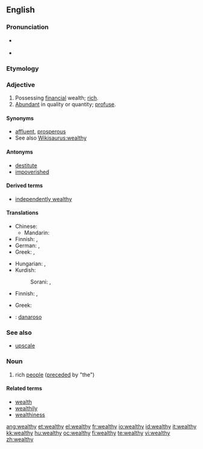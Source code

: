 ==English==

===Pronunciation===
* {{a|US}} {{IPA|/ˈwɛlθ.i/}}
* {{rhymes|ɛlθi}}

===Etymology===
{{suffix|wealth|y}}

===Adjective===
{{wikipedia}}
{{en-adj|wealthi|er|more}}

# Possessing [[financial]] wealth; [[rich]].
# [[abundant|Abundant]] in quality or quantity; [[profuse]].

====Synonyms====
* [[affluent]], [[prosperous]]
* See also [[Wikisaurus:wealthy]]

====Antonyms====
* [[destitute]]
* [[impoverished]]

====Derived terms====
* [[independently wealthy]]

====Translations====
{{trans-top|rich}}
* Chinese:
** Mandarin: {{t|zh|富有|tr=fùyǒu|sc=Hani}}
* Finnish: {{t+|fi|varakas}}, {{t+|fi|äveriäs}}
* German: {{t+|de|wohlhabend}}, {{t+|de|reich}}
* Greek: {{t+|el|πλούσιος||tr=ploúsios|sc=Grek}}, {{t|el|εύπορος||tr=éfporos|sc=Grek}}
{{trans-mid}}
* Hungarian: {{t+|hu|gazdag}}, {{t-|hu|vagyonos}}
* Kurdish:
*: Sorani: {{t|ku|دۆڵه‌مه‌ند|tr=dollemend|sc=ku-Arab}}, {{t|ku|خاوه‌ن پاره‌|tr=xawen pare|sc=ku-Arab}}
{{trans-bottom}}

{{trans-top|abundant}}
* Finnish: {{t+|fi|varakas}}, {{t+|fi|äveriäs}}
{{trans-mid}}
* Greek: {{t+|el|πλούσιος||tr=ploúsios|sc=Grek}}
{{trans-bottom}}

{{checktrans-top}}
* {{ttbc|Italian}}: [[danaroso]]
{{checktrans-bottom}}

===See also===
* [[upscale]]

===Noun===
{{en-noun|-}}

# rich [[people]] ([[precede]]d by "the")

====Related terms====
* [[wealth]]
* [[wealthily]]
* [[wealthiness]]

[[ang:wealthy]]
[[et:wealthy]]
[[el:wealthy]]
[[fr:wealthy]]
[[io:wealthy]]
[[id:wealthy]]
[[it:wealthy]]
[[kk:wealthy]]
[[hu:wealthy]]
[[oc:wealthy]]
[[fi:wealthy]]
[[te:wealthy]]
[[vi:wealthy]]
[[zh:wealthy]]